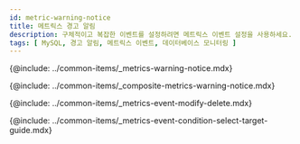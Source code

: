 ```yaml
---
id: metric-warning-notice
title: 메트릭스 경고 알림
description: 구체적이고 복잡한 이벤트를 설정하려면 메트릭스 이벤트 설정을 사용하세요.
tags: [ MySQL, 경고 알림, 메트릭스 이벤트, 데이터베이스 모니터링 ]
---
```



<Note product='MySQL' link='../mysql-v1/metric-warning-notice' />

{@include: ../common-items/_metrics-warning-notice.mdx}  

{@include: ../common-items/_composite-metrics-warning-notice.mdx}

{@include: ../common-items/_metrics-event-modify-delete.mdx}

{@include: ../common-items/_metrics-event-condition-select-target-guide.mdx}